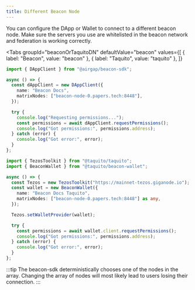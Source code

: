 ```yaml
---
title: Different Beacon Node
---
```


You can configure the DApp or Wallet to connect to a different beacon node.
Make sure the servers you use are whitelisted in the beacon network and federation is working correctly.

<Tabs
  groupId="beaconOrTaquitoDN"
  defaultValue="beacon"
  values={[
    { label: "Beacon", value: "beacon" },
    { label: "Taquito", value: "taquito" },
  ]}
>
  <TabItem value="beacon">

```ts
import { DAppClient } from "@airgap/beacon-sdk";

async () => {
  const dAppClient = new DAppClient({
    name: "Beacon Docs",
    matrixNodes: ["beacon-node-0.papers.tech:8448"],
  });

  try {
    console.log("Requesting permissions...");
    const permissions = await dAppClient.requestPermissions();
    console.log("Got permissions:", permissions.address);
  } catch (error) {
    console.log("Got error:", error);
  }
};
```

</TabItem>
<TabItem value="taquito">

```ts
import { TezosToolkit } from "@taquito/taquito";
import { BeaconWallet } from "@taquito/beacon-wallet";

async () => {
  const Tezos = new TezosToolkit("https://mainnet-tezos.giganode.io");
  const wallet = new BeaconWallet({
    name: "Beacon Docs Taquito",
    matrixNodes: ["beacon-node-0.papers.tech:8448"] as any,
  });

  Tezos.setWalletProvider(wallet);

  try {
    const permissions = await wallet.client.requestPermissions();
    console.log("Got permissions:", permissions.address);
  } catch (error) {
    console.log("Got error:", error);
  }
};
```

</TabItem>
</Tabs>

:::tip
The beacon-sdk deterministically chooses one of the nodes in the array. Changing the array of nodes will most likely lead to users losing their connection.
:::
